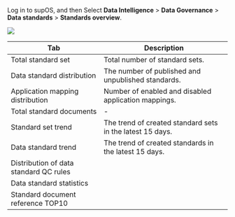Log in to supOS, and then Select **Data Intelligence** > **Data Governance** > **Data standards** > **Standards overview**.

![](https://wordpressfreezonex.oss-cn-hangzhou.aliyuncs.com/supDAM/21.png)

<table>
  <thead>
    <tr>
      <th>Tab</th>
      <th>Description</th>
    </tr>
  </thead>
  <tbody>
    <tr>
      <td>Total standard set</td>
      <td>Total number of standard sets.</td>
    </tr>
    <tr>
      <td>Data standard distribution</td>
      <td>The number of published and unpublished standards.</td>
    </tr>
    <tr>
      <td>Application mapping distribution</td>
      <td>Number of enabled and disabled application mappings.</td>
    </tr>
    <tr>
      <td>Total standard documents</td>
      <td>-</td>
    </tr>
    <tr>
      <td>Standard set trend</td>
      <td>The trend of created standard sets in the latest 15 days.</td>
    </tr>
    <tr>
      <td>Data standard trend</td>
      <td>The trend of created standards in the latest 15 days.</td>
    </tr>
    <tr>
      <td>Distribution of data standard QC rules</td>
      <td></td>
    </tr>
    <tr>
      <td>Data standard statistics</td>
      <td></td>
    </tr>
    <tr>
      <td>Standard document reference TOP10</td>
      <td></td>
    </tr>
  </tbody>
</table>

